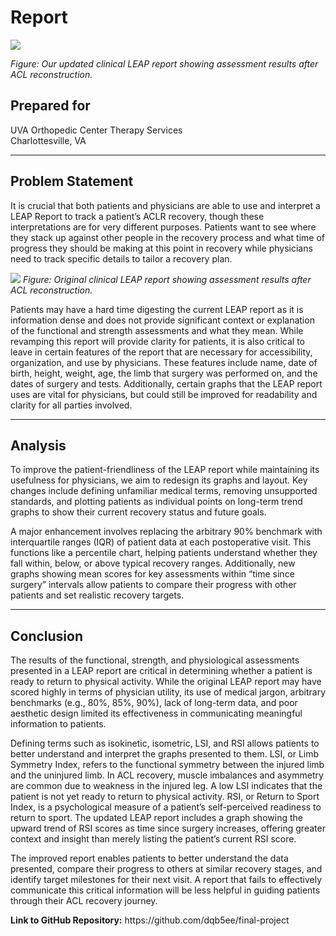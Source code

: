 

# Report {.unnumbered}
![](images/leap2.0.png)

*Figure: Our updated clinical LEAP report showing assessment results after ACL reconstruction.*

## Prepared for

UVA Orthopedic Center Therapy Services  
Charlottesville, VA

---

## Problem Statement

It is crucial that both patients and physicians are able to use and interpret a LEAP Report to track a patient’s ACLR recovery, though these interpretations are for very different purposes. Patients want to see where they stack up against other people in the recovery process and what time of progress they should be making at this point in recovery while physicians need to track specific details to tailor a recovery plan. 

![](images/leap.png)
*Figure: Original clinical LEAP report showing assessment results after ACL reconstruction.*

Patients may have a hard time digesting the current LEAP report as it is information dense and does not provide significant context or explanation of the functional and strength assessments and what they mean. While revamping this report will provide clarity for patients, it is also critical to leave in certain features of the report that are necessary for accessibility, organization, and use by physicians. These features include name, date of birth, height, weight, age, the limb that surgery was performed on, and the dates of surgery and tests. Additionally, certain graphs that the LEAP report uses are vital for physicians, but could still be improved for readability and clarity for all parties involved. 

---

## Analysis

To improve the patient-friendliness of the LEAP report while maintaining its usefulness for physicians, we aim to redesign its graphs and layout. Key changes include defining unfamiliar medical terms, removing unsupported standards, and plotting patients as individual points on long-term trend graphs to show their current recovery status and future goals.

A major enhancement involves replacing the arbitrary 90% benchmark with interquartile ranges (IQR) of patient data at each postoperative visit. This functions like a percentile chart, helping patients understand whether they fall within, below, or above typical recovery ranges. Additionally, new graphs showing mean scores for key assessments within “time since surgery” intervals allow patients to compare their progress with other patients and set realistic recovery targets.

---

## Conclusion

The results of the functional, strength, and physiological assessments presented in a LEAP report are critical in determining whether a patient is ready to return to physical activity. While the original LEAP report may have scored highly in terms of physician utility, its use of medical jargon, arbitrary benchmarks (e.g., 80%, 85%, 90%), lack of long-term data, and poor aesthetic design limited its effectiveness in communicating meaningful information to patients.

Defining terms such as isokinetic, isometric, LSI, and RSI allows patients to better understand and interpret the graphs presented to them. LSI, or Limb Symmetry Index, refers to the functional symmetry between the injured limb and the uninjured limb. In ACL recovery, muscle imbalances and asymmetry are common due to weakness in the injured leg. A low LSI indicates that the patient is not yet ready to return to physical activity. RSI, or Return to Sport Index, is a psychological measure of a patient’s self-perceived readiness to return to sport. The updated LEAP report includes a graph showing the upward trend of RSI scores as time since surgery increases, offering greater context and insight than merely listing the patient’s current RSI score.

The improved report enables patients to better understand the data presented, compare their progress to others at similar recovery stages, and identify target milestones for their next visit. A report that fails to effectively communicate this critical information will be less helpful in guiding patients through their ACL recovery journey.


**Link to GitHub Repository:** https://github.com/dqb5ee/final-project 